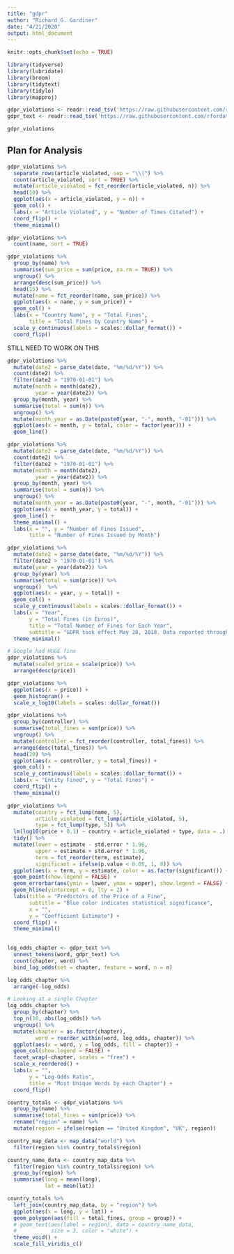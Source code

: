 ```yaml
---
title: "gdpr"
author: "Richard G. Gardiner"
date: "4/21/2020"
output: html_document
---
```


```r
knitr::opts_chunk$set(echo = TRUE)
```

```r
library(tidyverse)
library(lubridate)
library(broom)
library(tidytext)
library(tidylo)
library(mapproj)

gdpr_violations <- readr::read_tsv('https://raw.githubusercontent.com/rfordatascience/tidytuesday/master/data/2020/2020-04-21/gdpr_violations.tsv')
gdpr_text <- readr::read_tsv('https://raw.githubusercontent.com/rfordatascience/tidytuesday/master/data/2020/2020-04-21/gdpr_text.tsv')
```

```r
gdpr_violations
```

## Plan for Analysis

```r
gdpr_violations %>%
  separate_rows(article_violated, sep = "\\|") %>%
  count(article_violated, sort = TRUE) %>%
  mutate(article_violated = fct_reorder(article_violated, n)) %>%
  head(10) %>%
  ggplot(aes(x = article_violated, y = n)) +
  geom_col() +
  labs(x = "Article Violated", y = "Number of Times Citated") +
  coord_flip() +
  theme_minimal() 
```

```r
gdpr_violations %>%
  count(name, sort = TRUE)
```

```r
gdpr_violations %>%
  group_by(name) %>%
  summarise(sum_price = sum(price, na.rm = TRUE)) %>%
  ungroup() %>%
  arrange(desc(sum_price)) %>%
  head(15) %>%
  mutate(name = fct_reorder(name, sum_price)) %>%
  ggplot(aes(x = name, y = sum_price)) +
  geom_col() +
  labs(x = "Country Name", y = "Total Fines",
       title = "Total Fines by Country Name") +
  scale_y_continuous(labels = scales::dollar_format()) +
  coord_flip()
```


STILL NEED TO WORK ON THIS
```r
gdpr_violations %>%
  mutate(date2 = parse_date(date, "%m/%d/%Y")) %>%
  count(date2) %>%
  filter(date2 > "1970-01-01") %>%
  mutate(month = month(date2),
         year = year(date2)) %>%
  group_by(month, year) %>%
  summarise(total = sum(n)) %>%
  ungroup() %>%
  mutate(month_year = as.Date(paste0(year, "-", month, "-01"))) %>%
  ggplot(aes(x = month, y = total, color = factor(year))) +
  geom_line()

gdpr_violations %>%
  mutate(date2 = parse_date(date, "%m/%d/%Y")) %>%
  count(date2) %>%
  filter(date2 > "1970-01-01") %>%
  mutate(month = month(date2),
         year = year(date2)) %>%
  group_by(month, year) %>%
  summarise(total = sum(n)) %>%
  ungroup() %>%
  mutate(month_year = as.Date(paste0(year, "-", month, "-01"))) %>%
  ggplot(aes(x = month_year, y = total)) +
  geom_line() +
  theme_minimal() +
  labs(x = "", y = "Number of Fines Issued",
       title = "Number of Fines Issued by Month")
```

```r
gdpr_violations %>%
  mutate(date2 = parse_date(date, "%m/%d/%Y")) %>%
  filter(date2 > "1970-01-01") %>%
  mutate(year = year(date2)) %>%
  group_by(year) %>%
  summarise(total = sum(price)) %>%
  ungroup()  %>%
  ggplot(aes(x = year, y = total)) +
  geom_col() +
  scale_y_continuous(labels = scales::dollar_format()) +
  labs(x = "Year",
       y = "Total Fines (in Euros)",
       title = "Total Number of Fines for Each Year",
       subtitle = "GDPR took effect May 28, 2018. Data reported through April 2020.") +
  theme_minimal()
```

```r
# Google had HUGE fine
gdpr_violations %>%
  mutate(scaled_price = scale(price)) %>%
  arrange(desc(price))

gdpr_violations %>%
  ggplot(aes(x = price)) +
  geom_histogram() +
  scale_x_log10(labels = scales::dollar_format()) 
```

```r
gdpr_violations %>%
  group_by(controller) %>%
  summarise(total_fines = sum(price)) %>%
  ungroup() %>%
  mutate(controller = fct_reorder(controller, total_fines)) %>%
  arrange(desc(total_fines)) %>%
  head(20) %>%
  ggplot(aes(x = controller, y = total_fines)) +
  geom_col() +
  scale_y_continuous(labels = scales::dollar_format()) +
  labs(x = "Entity Fined", y = "Total Fines") +
  coord_flip() +
  theme_minimal()
```

```r
gdpr_violations %>%
  mutate(country = fct_lump(name, 5),
         article_violated = fct_lump(article_violated, 5),
         type = fct_lump(type, 5)) %>%
  lm(log10(price + 0.1) ~ country + article_violated + type, data = .) %>%
  tidy() %>%
  mutate(lower = estimate - std.error * 1.96,
         upper = estimate + std.error * 1.96,
         term = fct_reorder(term, estimate),
         significant = ifelse(p.value < 0.05, 1, 0)) %>% 
  ggplot(aes(x = term, y = estimate, color = as.factor(significant))) +
  geom_point(show.legend = FALSE) +
  geom_errorbar(aes(ymin = lower, ymax = upper), show.legend = FALSE) +
  geom_hline(yintercept = 0, lty = 2) +
  labs(title = "Predictors of the Price of a Fine",
       subtitle = "Blue color indicates statistical significance",
       x = "",
       y = "Coefficient Estimate") +
  coord_flip() +
  theme_minimal()
  
```

```r
log_odds_chapter <- gdpr_text %>%
  unnest_tokens(word, gdpr_text) %>%
  count(chapter, word) %>%
  bind_log_odds(set = chapter, feature = word, n = n)

log_odds_chapter %>%
  arrange(-log_odds)

# Looking at a single Chapter
log_odds_chapter %>%
  group_by(chapter) %>%
  top_n(10, abs(log_odds)) %>%
  ungroup() %>%
  mutate(chapter = as.factor(chapter),
         word = reorder_within(word, log_odds, chapter)) %>%
  ggplot(aes(x = word, y = log_odds, fill = chapter)) +
  geom_col(show.legend = FALSE) +
  facet_wrap(~chapter, scales = "free") +
  scale_x_reordered() +
  labs(x = "",
       y = "Log-Odds Ratio",
       title = "Most Unique Words by each Chapter") +
  coord_flip() 
```


```r
country_totals <- gdpr_violations %>%
  group_by(name) %>%
  summarise(total_fines = sum(price)) %>%
  rename("region" = name) %>%
  mutate(region = ifelse(region == "United Kingdom", "UK", region))

country_map_data <- map_data("world") %>%
  filter(region %in% country_totals$region)

country_name_data <- country_map_data %>%
  filter(region %in% country_totals$region) %>%
  group_by(region) %>%
  summarise(long = mean(long), 
            lat = mean(lat))

country_totals %>%
  left_join(country_map_data, by = "region") %>%
  ggplot(aes(x = long, y = lat)) +
  geom_polygon(aes(fill = total_fines, group = group)) +
  # geom_text(aes(label = region), data = country_name_data,  
  #           size = 3, color = "white") +
  theme_void() +
  scale_fill_viridis_c()
```



